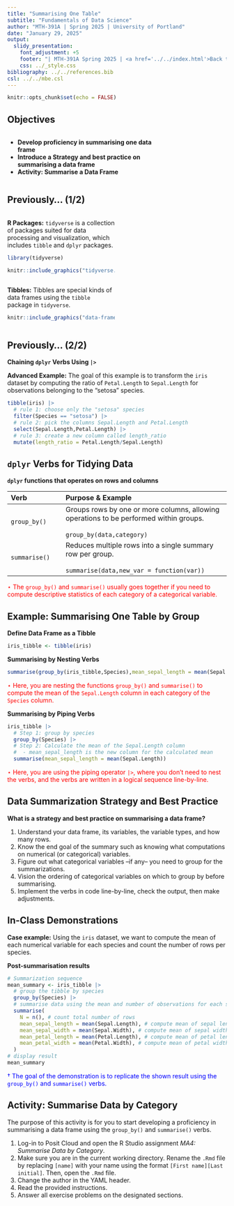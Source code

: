 ---
title: "Summarising One Table"
subtitle: "Fundamentals of Data Science"
author: "MTH-391A | Spring 2025 | University of Portland"
date: "January 29, 2025"
output:
  slidy_presentation:
    font_adjustment: +5
    footer: "| MTH-391A Spring 2025 | <a href='../../index.html'>Back to the Course Website</a>"
    css: ../_style.css
bibliography: ../../references.bib
csl: ../../mbe.csl
---

```{r setup, include=FALSE}
knitr::opts_chunk$set(echo = FALSE)
```

## Objectives

:::: {.column width=15%}
::::

:::: {.column width=70%}
- **Develop proficiency in summarising one data frame**
- **Introduce a Strategy and best practice on summarising a data frame**
- **Activity: Summarise a Data Frame**
::::

:::: {.column width=15%}
::::

## Previously... (1/2)

:::: {.column width=49%}
**R Packages:** `tidyverse` is a collection of packages suited for data processing and visualization, which includes `tibble` and `dplyr` packages.

```{r echo=TRUE, message=FALSE, warning=FALSE}
library(tidyverse)
```

```{r tidyverse-hex, echo=FALSE, fig.cap="", fig.align='center', out.width = '60%'}
knitr::include_graphics("tidyverse.png")
```
::::

:::: {.column width=49%}
**Tibbles:** Tibbles are special kinds of data frames using the `tibble` package in `tidyverse`.

```{r tibble-df-view, echo=FALSE, fig.cap="", fig.align='center', out.width = '90%'}
knitr::include_graphics("data-frame-tibble.png")
```
::::

## Previously... (2/2)

**Chaining `dplyr` Verbs Using `|>`**

**Advanced Example:** The goal of this example is to transform the `iris` dataset by computing the ratio of `Petal.Length` to `Sepal.Length` for observations belonging to the "setosa" species.

```{r echo=TRUE, eval=FALSE}
tibble(iris) |> 
  # rule 1: choose only the "setosa" species
  filter(Species == "setosa") |> 
  # rule 2: pick the columns Sepal.Length and Petal.Length
  select(Sepal.Length,Petal.Length) |> 
  # rule 3: create a new column called length_ratio
  mutate(length_ratio = Petal.Length/Sepal.Length)
```

## `dplyr` Verbs for Tidying Data {.smaller}

**`dplyr` functions that operates on rows and columns**

| **Verb** | **Purpose** & **Example** |
|:--|:--------|
| `group_by()` | Groups rows by one or more columns, allowing operations to be performed within groups. <br><br>`group_by(data,category)` |
| `summarise()` | Reduces multiple rows into a single summary row per group. <br><br>`summarise(data,new_var = function(var))` |

::: {style="color: red"}
$\star$ The `group_by()` and `summarise()` usually goes together if you need to compute descriptive statistics of each category of a categorical variable.
:::

## Example: Summarising One Table by Group

**Define Data Frame as a Tibble**

```{r echo=TRUE, eval=TRUE}
iris_tibble <- tibble(iris)
```

**Summarising by Nesting Verbs**

```{r echo=TRUE, eval=FALSE}
summarise(group_by(iris_tibble,Species),mean_sepal_length = mean(Sepal.Length))
```

::: {style="color: red"}
$\star$ Here, you are nesting the functions `group_by()` and `summarise()` to compute the mean of the `Sepal.Length` column in each category of the `Species` column.
:::

**Summarising by Piping Verbs**

```{r echo=TRUE, eval=FALSE}
iris_tibble |> 
  # Step 1: group by species
  group_by(Species) |> 
  # Step 2: Calculate the mean of the Sepal.Length column
  #  - mean_sepal_length is the new column for the calculated mean
  summarise(mean_sepal_length = mean(Sepal.Length))
```

::: {style="color: red"}
$\star$ Here, you are using the piping operator `|>`, where you don't need to nest the verbs, and the verbs are written in a logical sequence line-by-line.
:::

## Data Summarization Strategy and Best Practice

**What is a strategy and best practice on summarising a data frame?**

1. Understand your data frame, its variables, the variable types, and how many rows.
2. Know the end goal of the summary such as knowing what computations on numerical (or categorical) variables.
3. Figure out what categorical variables --if any-- you need to group for the summarizations.
4. Vision the ordering of categorical variables on which to group by before summarising.
5. Implement the verbs in code line-by-line, check the output, then make adjustments.

## In-Class Demonstrations

**Case example:** Using the `iris` dataset, we want to compute the mean of each numerical variable for each species and count the number of rows per species.

**Post-summarisation results**

```{r echo=FALSE, eval=TRUE}
# Summarization sequence
mean_summary <- iris_tibble |> 
  # group the tibble by species
  group_by(Species) |> 
  # summarise data using the mean and number of observations for each species
  summarise(
    N = n(), # count total number of rows
    mean_sepal_length = mean(Sepal.Length), # compute mean of sepal length
    mean_sepal_width = mean(Sepal.Width), # compute mean of sepal width
    mean_petal_length = mean(Petal.Length), # compute mean of petal length
    mean_petal_width = mean(Petal.Width), # compute mean of petal width
  )
# display result
mean_summary
```

::: {style="color: blue"}
$\dagger$ The goal of the demonstration is to replicate the shown result using the `group_by()` and `summarise()` verbs.
:::

## Activity: Summarise Data by Category

The purpose of this activity is for you to start developing a proficiency in summarising a data frame using the `group_by()` and `summarise()` verbs.

1. Log-in to Posit Cloud and open the R Studio assignment *MA4: Summarise Data by Category*.
2. Make sure you are in the current working directory. Rename the `.Rmd` file by replacing `[name]` with your name using the format `[First name][Last initial]`. Then, open the `.Rmd` file.
3. Change the author in the YAML header.
4. Read the provided instructions.
5. Answer all exercise problems on the designated sections.
